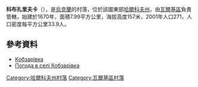 {{coord|49|47|24|N|35|39|58|E|scale:100000_region:UA|display=title}}

'''科布扎里夫卡'''（{{lang-uk|Кобзарівка}}），是[[烏克蘭|烏克蘭]]的村落，位於該國東部[[哈爾科夫州|哈爾科夫州]]，由[[瓦爾基區|瓦爾基區]]負責管轄，始建於1670年，面積7.99平方公里，海拔高度157米，2001年人口271，人口密度每平方公里33.9人。

==參考資料==
* [http://gska2.rada.gov.ua/pls/z7502/A005?rdat1=09.01.2009&rf7571=32552 Кобзарівка]{{dead link|date=2018年4月 |bot=InternetArchiveBot |fix-attempted=yes }}
* [http://weather.in.ua/ua/har'kovskaja/10804 Погода в селі Кобзарівка]

{{DEFAULTSORT:Кобзарівка}}
[[Category:哈爾科夫州村落|Category:哈爾科夫州村落]]
[[Category:瓦爾基區村落|Category:瓦爾基區村落]]


{{Kharkiv-geo-stub}}
